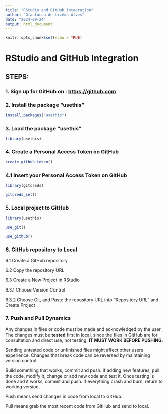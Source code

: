 ```yaml
---
title: "RStudio and GitHub Integration"
author: "Gianlucca de Urzêda Alves"
date: "2024-09-24"
output: html_document
---
```


```r
knitr::opts_chunk$set(echo = TRUE)
```

# RStudio and GitHub Integration

## STEPS:

### 1. Sign up for GitHub on : <https://github.com>

### 2. Install the package "usethis"

```r
install.packages("usethis")
```

### 3. Load the package "usethis"

```r
library(usethis)
```

### 4. Create a Personal Access Token on GitHub

```r
create_github_token()
```

### 4.1 Insert your Personal Access Token on GitHub

```r
library(gitcreds)

gitcreds_set()
```

### 5. Local project to GitHub

```r
library(usethis)

use_git()

use_github()
```

### 6. GitHub repository to Local

6.1 Create a GitHub repository

6.2 Copy the repository URL

6.3 Create a New Project in RStudio

6.3.1 Choose Version Control

6.3.2 Choose Git, and Paste the repository URL into "Repository URL" and Create Project

### 7. Push and Pull Dynamics

Any changes in files or code must be made and acknowledged by the user. The changes must be **tested** first in local, since the files in GitHub are for consultation and direct use, not testing. **IT MUST WORK BEFORE PUSHING.**

Sending untested code or unfinished files might affect other users experience. Changes that break code can be reversed by maintaining version control.

Build something that works, commit and push. If adding new features, pull the code, modify it, change or add new code and test it. Once testing is done and it works, commit and push. If everything crash and burn, return to working version.

Push means send changes in code from local to GitHub.

Pull means grab the most recent code from GitHub and send to local.
